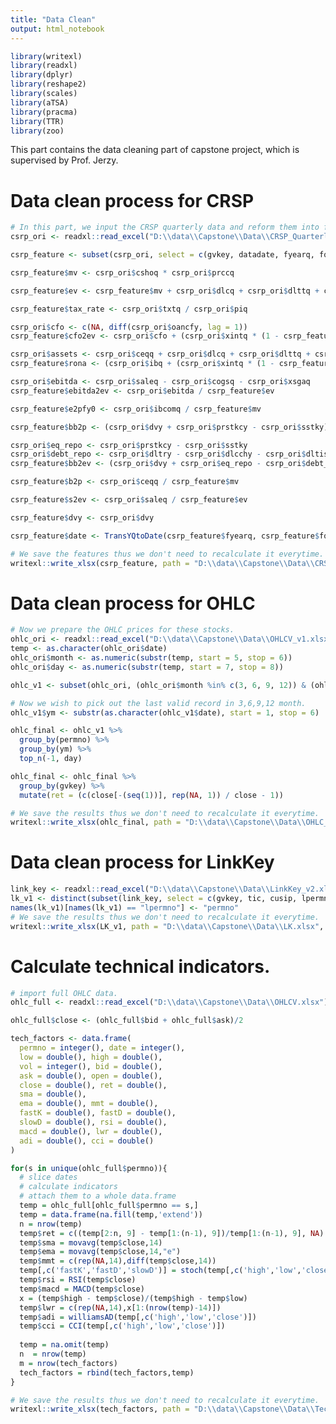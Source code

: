 ---
title: "Data Clean"
output: html_notebook
---
```{r}
library(writexl)
library(readxl)
library(dplyr)
library(reshape2)
library(scales)
library(aTSA)
library(pracma)
library(TTR)
library(zoo)
```

This part contains the data cleaning part of capstone project, which is supervised by Prof. Jerzy.

# Data clean process for CRSP
```{r}
# In this part, we input the CRSP quarterly data and reform them into features.
csrp_ori <- readxl::read_excel("D:\\data\\Capstone\\Data\\CRSP_Quarterly_data.xlsx")

csrp_feature <- subset(csrp_ori, select = c(gvkey, datadate, fyearq, fqtr))

csrp_feature$mv <- csrp_ori$cshoq * csrp_ori$prccq

csrp_feature$ev <- csrp_feature$mv + csrp_ori$dlcq + csrp_ori$dlttq + csrp_ori$pstkq - csrp_ori$cheq

csrp_feature$tax_rate <- csrp_ori$txtq / csrp_ori$piq

csrp_ori$cfo <- c(NA, diff(csrp_ori$oancfy, lag = 1))
csrp_feature$cfo2ev <- csrp_ori$cfo + (csrp_ori$xintq * (1 - csrp_feature$tax_rate))

csrp_ori$assets <- csrp_ori$ceqq + csrp_ori$dlcq + csrp_ori$dlttq + csrp_ori$pstkq - csrp_ori$cheq
csrp_feature$rona <- (csrp_ori$ibq + (csrp_ori$xintq * (1 - csrp_feature$tax_rate))) / csrp_ori$assets

csrp_ori$ebitda <- csrp_ori$saleq - csrp_ori$cogsq - csrp_ori$xsgaq
csrp_feature$ebitda2ev <- csrp_ori$ebitda / csrp_feature$ev

csrp_feature$e2pfy0 <- csrp_ori$ibcomq / csrp_feature$mv

csrp_feature$bb2p <- (csrp_ori$dvy + csrp_ori$prstkcy - csrp_ori$sstky) / csrp_feature$mv

csrp_ori$eq_repo <- csrp_ori$prstkcy - csrp_ori$sstky
csrp_ori$debt_repo <- csrp_ori$dltry - csrp_ori$dlcchy - csrp_ori$dltisy
csrp_feature$bb2ev <- (csrp_ori$dvy + csrp_ori$eq_repo - csrp_ori$debt_repo) / csrp_feature$ev

csrp_feature$b2p <- csrp_ori$ceqq / csrp_feature$mv

csrp_feature$s2ev <- csrp_ori$saleq / csrp_feature$ev

csrp_feature$dvy <- csrp_ori$dvy

csrp_feature$date <- TransYQtoDate(csrp_feature$fyearq, csrp_feature$fqtr)

# We save the features thus we don't need to recalculate it everytime.
writexl::write_xlsx(csrp_feature, path = "D:\\data\\Capstone\\Data\\CRSP_Features.xlsx", col_names = TRUE)
```

# Data clean process for OHLC
```{r}
# Now we prepare the OHLC prices for these stocks.
ohlc_ori <- readxl::read_excel("D:\\data\\Capstone\\Data\\OHLCV_v1.xlsx")
temp <- as.character(ohlc_ori$date)
ohlc_ori$month <- as.numeric(substr(temp, start = 5, stop = 6))
ohlc_ori$day <- as.numeric(substr(temp, start = 7, stop = 8))

ohlc_v1 <- subset(ohlc_ori, (ohlc_ori$month %in% c(3, 6, 9, 12)) & (ohlc_ori$day >= 28))

# Now we wish to pick out the last valid record in 3,6,9,12 month.
ohlc_v1$ym <- substr(as.character(ohlc_v1$date), start = 1, stop = 6)

ohlc_final <- ohlc_v1 %>%
  group_by(permno) %>%
  group_by(ym) %>%
  top_n(-1, day)

ohlc_final <- ohlc_final %>%
  group_by(gvkey) %>%
  mutate(ret = (c(close[-(seq(1))], rep(NA, 1)) / close - 1))

# We save the results thus we don't need to recalculate it everytime.
writexl::write_xlsx(ohlc_final, path = "D:\\data\\Capstone\\Data\\OHLC_quarter.xlsx", col_names = TRUE)
```
# Data clean process for LinkKey
```{r}
link_key <- readxl::read_excel("D:\\data\\Capstone\\Data\\LinkKey_v2.xlsx")
lk_v1 <- distinct(subset(link_key, select = c(gvkey, tic, cusip, lpermno)))
names(lk_v1)[names(lk_v1) == "lpermno"] <- "permno"
# We save the results thus we don't need to recalculate it everytime.
writexl::write_xlsx(LK_v1, path = "D:\\data\\Capstone\\Data\\LK.xlsx", col_names = TRUE)
```
# Calculate technical indicators.
```{r}
# import full OHLC data.
ohlc_full <- readxl::read_excel("D:\\data\\Capstone\\Data\\OHLCV.xlsx")

ohlc_full$close <- (ohlc_full$bid + ohlc_full$ask)/2

tech_factors <- data.frame(
  permno = integer(), date = integer(),
  low = double(), high = double(),
  vol = integer(), bid = double(),
  ask = double(), open = double(),
  close = double(), ret = double(), 
  sma = double(),
  ema = double(), mmt = double(),
  fastK = double(), fastD = double(),
  slowD = double(), rsi = double(),
  macd = double(), lwr = double(),
  adi = double(), cci = double()
)

for(s in unique(ohlc_full$permno)){
  # slice dates
  # calculate indicators
  # attach them to a whole data.frame
  temp = ohlc_full[ohlc_full$permno == s,]
  temp = data.frame(na.fill(temp,'extend'))
  n = nrow(temp)
  temp$ret = c((temp[2:n, 9] - temp[1:(n-1), 9])/temp[1:(n-1), 9], NA)
  temp$sma = movavg(temp$close,14)
  temp$ema = movavg(temp$close,14,"e")
  temp$mmt = c(rep(NA,14),diff(temp$close,14))
  temp[,c('fastK','fastD','slowD')] = stoch(temp[,c('high','low','close')])
  temp$rsi = RSI(temp$close)
  temp$macd = MACD(temp$close)
  x = (temp$high - temp$close)/(temp$high - temp$low)
  temp$lwr = c(rep(NA,14),x[1:(nrow(temp)-14)])
  temp$adi = williamsAD(temp[,c('high','low','close')])
  temp$cci = CCI(temp[,c('high','low','close')])
  
  temp = na.omit(temp)
  n  = nrow(temp)
  m = nrow(tech_factors)
  tech_factors = rbind(tech_factors,temp)
}

# We save the results thus we don't need to recalculate it everytime.
writexl::write_xlsx(tech_factors, path = "D:\\data\\Capstone\\Data\\Tech_Factors.xlsx", col_names = TRUE)
  
```











